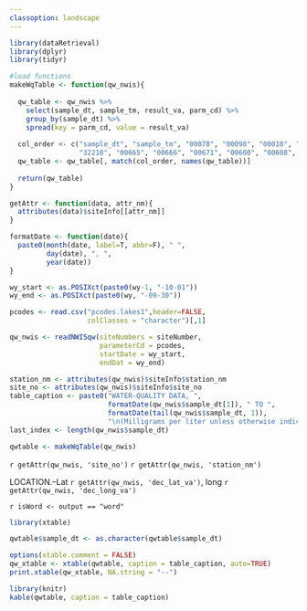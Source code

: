 ```yaml
---
classoption: landscape
---
```


```r
library(dataRetrieval)
library(dplyr)
library(tidyr)

#load functions
makeWqTable <- function(qw_nwis){
  
  qw_table <- qw_nwis %>% 
    select(sample_dt, sample_tm, result_va, parm_cd) %>%
    group_by(sample_dt) %>% 
    spread(key = parm_cd, value = result_va) 
  
  col_order <- c("sample_dt", "sample_tm", "00078", "00098", "00010", "00095", "00400", "00300", 
                 "32210", "00665", "00666", "00671", "00600", "00608", "00623", "00625", "00631")
  qw_table <- qw_table[, match(col_order, names(qw_table))]
  
  return(qw_table)
}

getAttr <- function(data, attr_nm){
  attributes(data)$siteInfo[[attr_nm]]
}

formatDate <- function(date){
  paste0(month(date, label=T, abbr=F), " ", 
         day(date), ", ",
         year(date))
}
```

```r
wy_start <- as.POSIXct(paste0(wy-1, "-10-01"))
wy_end <- as.POSIXct(paste0(wy, "-09-30"))

pcodes <- read.csv("pcodes.lakes1",header=FALSE,
                   colClasses = "character")[,1]

qw_nwis <- readNWISqw(siteNumbers = siteNumber, 
                      parameterCd = pcodes, 
                      startDate = wy_start, 
                      endDat = wy_end)

station_nm <- attributes(qw_nwis)$siteInfo$station_nm
site_no <- attributes(qw_nwis)$siteInfo$site_no
table_caption <- paste0("WATER-QUALITY DATA, ", 
                        formatDate(qw_nwis$sample_dt[1]), " TO ",
                        formatDate(tail(qw_nwis$sample_dt, 1)), 
                        "\n(Milligrams per liter unless otherwise indicated)")
last_index <- length(qw_nwis$sample_dt)

qwtable <- makeWqTable(qw_nwis)
```

`r getAttr(qw_nwis, 'site_no')` `r getAttr(qw_nwis, 'station_nm')`

LOCATION.--Lat `r getAttr(qw_nwis, 'dec_lat_va')`, long `r getAttr(qw_nwis, 'dec_long_va')` 

`r isWord <- output == "word"`
```r
library(xtable)

qwtable$sample_dt <- as.character(qwtable$sample_dt)

options(xtable.comment = FALSE)
qw_xtable <- xtable(qwtable, caption = table_caption, auto=TRUE)
print.xtable(qw_xtable, NA.string = "--")
```

```r
library(knitr)
kable(qwtable, caption = table_caption)
```
